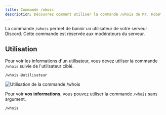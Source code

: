 ```yaml
---
title: Commande /whois
description: Découvrez comment utiliser la commande /whois de Mr. Robøt.
---
```


La commande `/whois` permet de bannir un utilisateur de votre serveur Discord.
Cette commande est réservée aux modérateurs du serveur.

## Utilisation

Pour voir les informations d'un utilisateur, vous devez utiliser la commande `/whois` suivie de l'utilisateur ciblé.

```
/whois @utilisateur
```

![Utilisation de la commande /whois](https://i.thomasbnt.dev/i/qqs03.png)

Pour voir **vos informations**, vous pouvez utiliser la commande `/whois` sans argument.

```
/whois
```